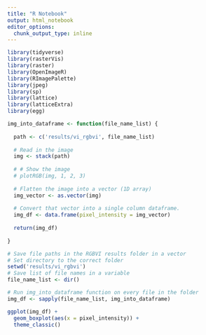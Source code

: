 ```yaml
---
title: "R Notebook"
output: html_notebook
editor_options: 
  chunk_output_type: inline
---
```




```r
library(tidyverse)
library(rasterVis)
library(raster)
library(OpenImageR)
library(RImagePalette)
library(jpeg)
library(sp)
library(lattice)
library(latticeExtra)
library(egg)
```


```r
img_into_dataframe <- function(file_name_list) {
  
  path <- c('results/vi_rgbvi', file_name_list)
  
  # Read in the image
  img <- stack(path)
  
  # # Show the image
  # plotRGB(img, 1, 2, 3)
  
  # Flatten the image into a vector (1D array)
  img_vector <- as.vector(img)
  
  # Convert that vector into a single column dataframe.
  img_df <- data.frame(pixel_intensity = img_vector)
  
  return(img_df)
  
}
```


```r
# Save file paths in the RGBVI results folder in a vector
# Set directory to the correct folder
setwd('results/vi_rgbvi')
# Save list of file names in a variable
file_name_list <- dir()

# Run img_into_dataframe function on every file in the folder
img_df <- sapply(file_name_list, img_into_dataframe)
```


```r
ggplot(img_df) +
  geom_boxplot(aes(x = pixel_intensity)) +
  theme_classic()


```
